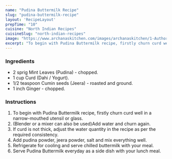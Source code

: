 ---
name: "Pudina Buttermilk Recipe"
slug: "pudina-buttermilk-recipe"
layout: 'RecipeLayout'
prepTime: "10"
cuisine: "North Indian Recipes"
cuisineSlug: "north-indian-recipes"
image: "https://www.archanaskitchen.com/images/archanaskitchen/1-Author/Anupama_Dalmia/Buttermilk.jpg"
excerpt: "To begin with Pudina Buttermilk recipe, firstly churn curd well in a narrow-mouthed utensil or glass"
---

### Ingredients

- 2 sprig Mint Leaves (Pudina) - chopped.
- 1 cup Curd (Dahi / Yogurt).
- 1/2 teaspoon Cumin seeds (Jeera) - roasted and ground.
- 1 inch Ginger - chopped.

### Instructions

1. To begin with Pudina Buttermilk recipe, firstly churn curd well in a narrow-mouthed utensil or glass.
1. (Blender or a mixer can also be used)Add water and churn again.
1. If curd is not thick, adjust the water quantity in the recipe as per the required consistency.
1. Add pudina powder, jeera powder, salt and mix everything well.
1. Refrigerate for cooling and serve chilled buttermilk with your meal.
1. Serve Pudina Buttermilk everyday as a side dish with your lunch meal.
